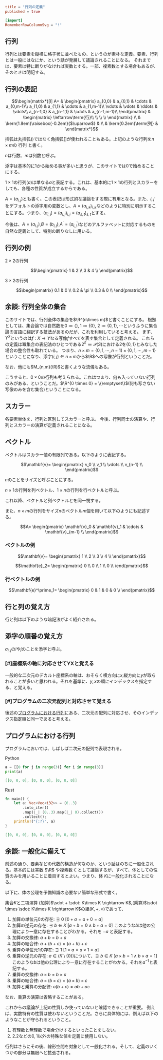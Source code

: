 ```toml
title = "行列の定義"
published = true

[import]
RememberRowColumnSvg = "!"
```

## 行列

行列とは要素を縦横に格子状に並べたもの、というのが素朴な定義。要素、行列とは一般にはなにか、という話が発展して議論されることになる。
それまでは、要素は特に断りがなければ実数とする。一部、複素数とする場合もあるが、そのときは明記する。

## 行列の表記

```math
\begin{matrix*}[l]
    A=
  &
    \begin{pmatrix}
      a_{0,0} & a_{0,1} & \cdots & a_{0,m-1}\\
      a_{1,0} & a_{1,1} & \cdots & a_{1,m-1}\\
      \vdots & \vdots & \ddots & \vdots\\
      a_{n-1,0} & a_{n-1,1} & \cdots & a_{n-1,m-1}\\
    \end{pmatrix}
  &
    \begin{matrix}
      \leftarrow\term{行}\\
      \\
      \\
      \\
    \end{matrix}
  \\
  &
    \kern{1.8em}\raisebox{-0.2em}{$\uparrow$}
  &
  \\
  &
    \kern{0.2em}\term{列}
  &
\end{matrix*}
```

括弧は丸括弧$()$ではなく角括弧$[]$が使われることもある。上記のような行列を$n \times m$の 行列 と書く。

$n$は行数、$m$は列数と呼ぶ。

添字は基本的に$1$から始める事が多いと思うが、このサイトでは$0$で始めることにする。

$1 \times 1$の行列$(a)$は単なる$a$と表記する。これは、基本的に$1 \times 1$の行列とスカラーをしても、各種の性質が成立するからである。

$A = (a_{i, j})$とも書く。この表記は形式的な議論をする際に有用となる。また、$i, j$をデフォルトの添字用の変数とし、$A=(a_{i, k})_{i, k}$などのように特別に明示することにする。つまり、$(a_{i, j})=(a_{i, j})_{i,j}=(a_{s,t})_{s,t}$とする。

今後は、$A=(a_{i,j})$,$B=(b_{i,j})$,$A^\prime=(a^\prime_{i,j})$などのアルファベットに対応するものを自然な定義として、特別の断りなしに用いる。

## 行列の例

$2 \times 2$の行列

```math
\begin{pmatrix}
1 & 2 \\
3 & 4 \\
\end{pmatrix}
```

$3 \times 2$の行列

```math
\begin{pmatrix}
0.1 & 0 \\
0.2 & \pi \\
0.3 & 0 \\
\end{pmatrix}
```

## 余談: 行列全体の集合

このサイトでは、行列全体の集合を$\R^{n\times m}$と書くことにする。
根拠としては、集合論では自然数を$0\coloneqq\{\}, 1\coloneqq\{0\},\ 2\coloneqq\{0, 1\}, \cdots$というふうに集合論の言語に翻訳する技法があるのだが、これを利用していると考える。
まず、$Y^X$というのは$f: X\rightarrow Y$なる写像$f$すべてを表す集合として定義される。
これらの定義は冪集合の表記法のひとつである$2^S\coloneqq \mathcal{P}(S)$における$2$を$\{0,1\}$とみなした場合の整合性も取れている。
つまり、$n \times m = \{0, 1, \cdots, n-1\} \times \{0, 1, \cdots, m-1\}$ということになり、添字$(i, j) \in n \times m$から$\R$への写像が行列ということだ。

なお、他にも$M_{n,m}(\R)$と書くような流儀もある。

こうすると、$0 \times 0$の行列も考えられる。これはつまり、何も入っていない行列のみがある、ということだ。$\R^{0 \times 0} = \{\emptyset\}$(何も写さない写像のみを含む集合)ということになる。

## スカラー

各要素単体を、行列と区別してスカラーと呼ぶ。
今後、行列同士の演算や、行列とスカラーの演算が定義されることになる。

## ベクトル

ベクトルはスカラー値の有限列である。以下のように表記する。

```math
\mathbf{v}=
\begin{pmatrix}
v_0 \\
v_1 \\
\vdots \\
v_{n-1} \\
\end{pmatrix}
```

$n$のことをサイズと呼ぶことにする。

$n \times 1$の行列を列ベクトル、$1 \times n$の行列を行ベクトルと呼ぶ。

これ以降、ベクトルと列ベクトルとを同一視する。

また、$n \times m$の行列をサイズ$n$のベクトル$m$個を用いて以下のようにも記述する。

```math
A=
\begin{pmatrix}
\mathbf{v}_0 &
\mathbf{v}_1 &
\cdots &
\mathbf{v}_{m-1} \\
\end{pmatrix}
```

### ベクトルの例

```math
\mathbf{v}=
\begin{pmatrix}
1 \\
2 \\
3 \\
4 \\
\end{pmatrix}
```

```math
\mathbf{e}_2=
\begin{pmatrix}
0 \\ 0 \\ 1 \\ 0 \\
\end{pmatrix}
```

### 行ベクトルの例

```math
\mathbf{e}^\prime_1=
\begin{pmatrix}
0 & 1 & 0 & 0 \\
\end{pmatrix}
```

## 行と列の覚え方

行と列は以下のような暗記法がよく紹介される。

<RememberRowColumnSvg />

## 添字の順番の覚え方

<C template="覚え方%s. " start={1} />

$a_{i,j}$の$i$や$j$のことを添字と呼ぶ。

### [#]座標系の軸に対応させてYXと覚える

一般的な二次元のデカルト座標系の軸は、おそらく横方向に$x$,縦方向に$y$が取られることが多いと思われる。それを基準に、$y, x$の順にインデックスを指定する、と覚える。

### [#]プログラムの二次元配列と対応させて覚える

後述の[プログラムにおける行列](#プログラムにおける行列)にある、二次元の配列に対応させ、そのインデックス指定順と同一であると考える。

## プログラムにおける行列

プログラムにおいては、しばしば二次元の配列で表現される。

Python

```python
a = [[0 for j in range(3)] for i in range(3)]
print(a)
```

```json
[[0, 0, 0], [0, 0, 0], [0, 0, 0]]
```

Rust

```rust
fn main() {
    let a: Vec<Vec<i32>> = (0..3)
        .into_iter()
        .map(|_| (0..3).map(|_| 0).collect())
        .collect();
    println!("{:?}", a)
}
```


```json
[[0, 0, 0], [0, 0, 0], [0, 0, 0]]
```

## 余談: 一般化に備えて

前述の通り、要素などの代数的構造が何なのか、という話はのちに一般化される。基本的には実数 $\R$ や複素数 $\mathbb{C}$ として議論するが、すべて、体としての性質のみを用いることに着目するとよい。つまり、体 $K$に一般化されることになる。

以下に、体の公理を予備知識の必要ない簡単な形式で書く。

集合$K$と二項演算 (加算)$\sdot + \sdot: K\times K \rightarrow K$,(乗算)$\sdot \times \sdot: K\times K \rightarrow K$の組$(K, +, \times)$であって、

1. 加算の単位元$0$の存在: $\exists ~ 0 ~ [0 + a = a + 0 = a]$
1. 加算の逆元の存在: $\exists ~ b \in K ~ [a + b = 0 \wedge b + a = 0]$
  このような$b$は他の公理により一意に存在することがわかる。それを $-a$ と表記する。
1. 加算の交換律: $a + b = b + a$
1. 加算の結合律: $a + (b + c) = (a + b) + c$
1. 乗算の単位元$1$の存在: $\exists ~ 1 ~ [1 \times a = a \times 1 = a]$
1. 乗算の逆元の存在: $a \in (K\setminus\{0\})$について、$\exists ~ b \in K ~ [a \times b = 1 \wedge b \times a = 1]$
  このような$b$は他の公理により一意に存在することがわかる。それを$a^{-1}$と表記する。
1. 乗算の交換律: $a \times b = b \times a$
1. 乗算の結合律: $a \times (b \times c) = (a \times b) \times c$
1. 加算と乗算の分配律: $a(b+c) = ab + ac$

なお、乗算の演算は省略することがある。

これからの議論が上記の性質しか使っていないと確認できることが重要。
例えば、実数特有の性質は使わないということだ。さらに具体的には、例えば以下のようなことが守られるということ。

1. 有理数と無理数で場合分けするといったことをしない。
1. $2.2$などの$0, 1$以外の特殊な値を定義に使用しない。

行列はさらにその後、線形空間を対象として一般化される。そして、定義のいくつかの部分は無限へと拡張される。

